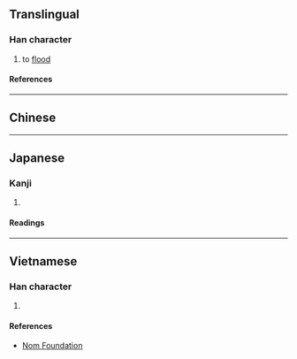 {{character info/new}}
==Translingual==

===Han character===
{{Han char|rn=85|rad=水|as=08|sn=11|four=37177|canj=ENHX|ids=⿰氵臽}}

# to [[flood]]

====References====
{{Han ref|kx=0629.120|dkj=17624|dj=1031.070|hdz=31656.070|uh=6DCA}}

----

==Chinese==
{{zh-see|淹|v}}

----

==Japanese==

===Kanji===
{{ja-kanji|grade=|rs=水08}}

# {{rfdef|ja|sort=水08}}

====Readings====
{{ja-readings
|on=かん, ごん, えん, あん
}}

----

==Vietnamese==

===Han character===
{{vi-readings|rs=水08|reading=yêm}}

# {{rfdef|vi|sort=水08}}

====References====
* [http://nomfoundation.org/common/nom_details.php?codepoint=6dca Nom Foundation]